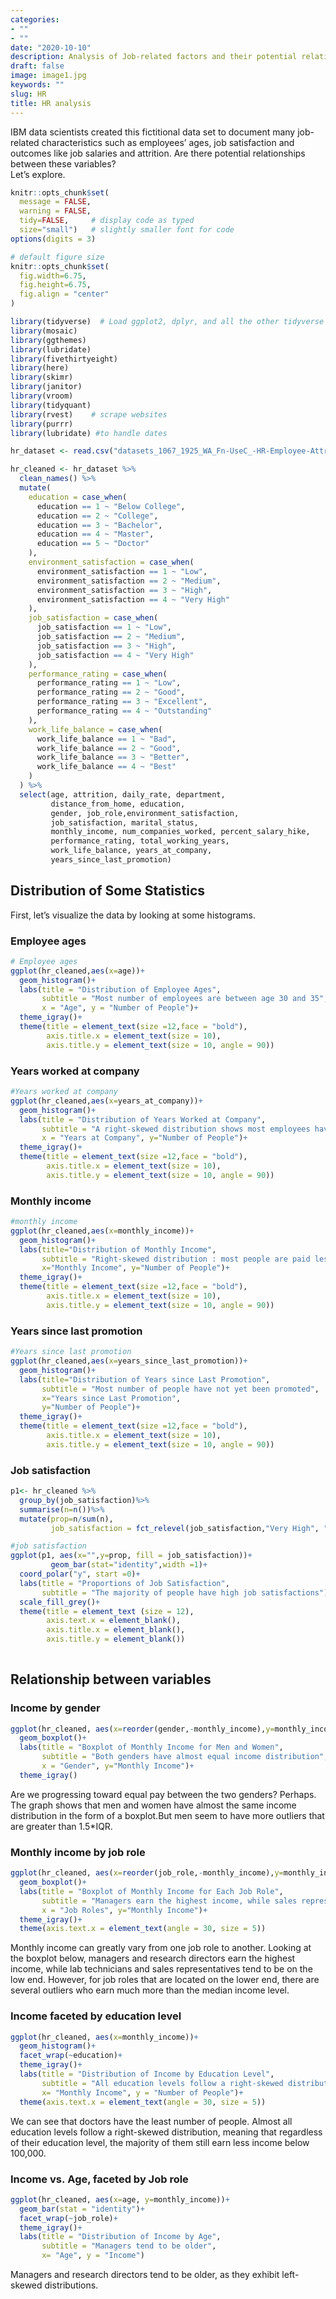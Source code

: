 ```yaml
---
categories:
- ""
- ""
date: "2020-10-10"
description: Analysis of Job-related factors and their potential relationships.
draft: false
image: image1.jpg
keywords: ""
slug: HR
title: HR analysis
---
```


IBM data scientists created this fictitional data set to document many job-related characteristics such as employees' ages, job satisfaction and outcomes like job salaries and attrition. Are there potential relationships between these variables?<br/>
Let's explore.


```r
knitr::opts_chunk$set(
  message = FALSE, 
  warning = FALSE, 
  tidy=FALSE,     # display code as typed
  size="small")   # slightly smaller font for code
options(digits = 3)

# default figure size
knitr::opts_chunk$set(
  fig.width=6.75, 
  fig.height=6.75,
  fig.align = "center"
)
```


```r
library(tidyverse)  # Load ggplot2, dplyr, and all the other tidyverse packages
library(mosaic)
library(ggthemes)
library(lubridate)
library(fivethirtyeight)
library(here)
library(skimr)
library(janitor)
library(vroom)
library(tidyquant)
library(rvest)    # scrape websites
library(purrr)  
library(lubridate) #to handle dates
```

```r

hr_dataset <- read.csv("datasets_1067_1925_WA_Fn-UseC_-HR-Employee-Attrition.csv")

```

```r

hr_cleaned <- hr_dataset %>% 
  clean_names() %>% 
  mutate(
    education = case_when(
      education == 1 ~ "Below College",
      education == 2 ~ "College",
      education == 3 ~ "Bachelor",
      education == 4 ~ "Master",
      education == 5 ~ "Doctor"
    ),
    environment_satisfaction = case_when(
      environment_satisfaction == 1 ~ "Low",
      environment_satisfaction == 2 ~ "Medium",
      environment_satisfaction == 3 ~ "High",
      environment_satisfaction == 4 ~ "Very High"
    ),
    job_satisfaction = case_when(
      job_satisfaction == 1 ~ "Low",
      job_satisfaction == 2 ~ "Medium",
      job_satisfaction == 3 ~ "High",
      job_satisfaction == 4 ~ "Very High"
    ),
    performance_rating = case_when(
      performance_rating == 1 ~ "Low",
      performance_rating == 2 ~ "Good",
      performance_rating == 3 ~ "Excellent",
      performance_rating == 4 ~ "Outstanding"
    ),
    work_life_balance = case_when(
      work_life_balance == 1 ~ "Bad",
      work_life_balance == 2 ~ "Good",
      work_life_balance == 3 ~ "Better",
      work_life_balance == 4 ~ "Best"
    )
  ) %>% 
  select(age, attrition, daily_rate, department,
         distance_from_home, education,
         gender, job_role,environment_satisfaction,
         job_satisfaction, marital_status,
         monthly_income, num_companies_worked, percent_salary_hike,
         performance_rating, total_working_years,
         work_life_balance, years_at_company,
         years_since_last_promotion)

```

## Distribution of Some Statistics
First, let's visualize the data by looking at some histograms.

### Employee ages
```r
# Employee ages
ggplot(hr_cleaned,aes(x=age))+
  geom_histogram()+
  labs(title = "Distribution of Employee Ages", 
       subtitle = "Most number of employees are between age 30 and 35", 
       x = "Age", y = "Number of People")+
  theme_igray()+
  theme(title = element_text(size =12,face = "bold"),
        axis.title.x = element_text(size = 10), 
        axis.title.y = element_text(size = 10, angle = 90))
```

### Years worked at company
```r
#Years worked at company
ggplot(hr_cleaned,aes(x=years_at_company))+
  geom_histogram()+
  labs(title = "Distribution of Years Worked at Company",
       subtitle = "A right-skewed distribution shows most employees have worked for very few years", 
       x = "Years at Company", y="Number of People")+
  theme_igray()+
  theme(title = element_text(size =12,face = "bold"),
        axis.title.x = element_text(size = 10),
        axis.title.y = element_text(size = 10, angle = 90))
```

### Monthly income
```r
#monthly income
ggplot(hr_cleaned,aes(x=monthly_income))+
  geom_histogram()+
  labs(title="Distribution of Monthly Income", 
       subtitle = "Right-skewed distribution : most people are paid less",  
       x="Monthly Income", y="Number of People")+
  theme_igray()+
  theme(title = element_text(size =12,face = "bold"),
        axis.title.x = element_text(size = 10),
        axis.title.y = element_text(size = 10, angle = 90))
```

### Years since last promotion
```r
#Years since last promotion
ggplot(hr_cleaned,aes(x=years_since_last_promotion))+
  geom_histogram()+
  labs(title="Distribution of Years since Last Promotion",
       subtitle = "Most number of people have not yet been promoted", 
       x="Years since Last Promotion", 
       y="Number of People")+
  theme_igray()+
  theme(title = element_text(size =12,face = "bold"),
        axis.title.x = element_text(size = 10),
        axis.title.y = element_text(size = 10, angle = 90))
```


### Job satisfaction
```r
p1<- hr_cleaned %>%
  group_by(job_satisfaction)%>%
  summarise(n=n())%>%
  mutate(prop=n/sum(n),
         job_satisfaction = fct_relevel(job_satisfaction,"Very High", "High", "Medium", "Low"))

#job satisfaction
ggplot(p1, aes(x="",y=prop, fill = job_satisfaction))+
         geom_bar(stat="identity",width =1)+
  coord_polar("y", start =0)+
  labs(title = "Proportions of Job Satisfaction", 
       subtitle = "The majority of people have high job satisfactions")+
  scale_fill_grey()+
  theme(title = element_text (size = 12),
        axis.text.x = element_blank(), 
        axis.title.x = element_blank(),
        axis.title.y = element_blank())
       
```

## Relationship between variables

### Income by gender
```r

ggplot(hr_cleaned, aes(x=reorder(gender,-monthly_income),y=monthly_income))+
  geom_boxplot()+
  labs(title = "Boxplot of Monthly Income for Men and Women", 
       subtitle = "Both genders have almost equal income distribution",
       x = "Gender", y="Monthly Income")+
  theme_igray()
```

Are we progressing toward equal pay between the two genders? Perhaps. The graph shows that men and women have almost the same income distribution in the form of a boxplot.But men seem to have more outliers that are greater than 1.5*IQR.


### Monthly income by job role
```r
ggplot(hr_cleaned, aes(x=reorder(job_role,-monthly_income),y=monthly_income))+
  geom_boxplot()+
  labs(title = "Boxplot of Monthly Income for Each Job Role", 
       subtitle = "Managers earn the highest income, while sales representatives earn the lowest ",
       x = "Job Roles", y="Monthly Income")+
  theme_igray()+
  theme(axis.text.x = element_text(angle = 30, size = 5))

```

Monthly income can greatly vary from one job role to another. Looking at the boxplot below, managers and research directors earn the highest income, while lab technicians and sales representatives tend to be on the low end. However, for job roles that are located on the lower end, there are several outliers who earn much more than the median income level.

### Income faceted by education level
```r
ggplot(hr_cleaned, aes(x=monthly_income))+
  geom_histogram()+
  facet_wrap(~education)+
  theme_igray()+
  labs(title = "Distribution of Income by Education Level", 
       subtitle = "All education levels follow a right-skewed distribution",
       x= "Monthly Income", y = "Number of People")+
  theme(axis.text.x = element_text(angle = 30, size = 5))

```

We can see that doctors have the least number of people. Almost all education levels follow a right-skewed distribution, meaning that regardless of their education level, the majority of them still earn less income below 100,000.

### Income vs. Age, faceted by Job role
```r
ggplot(hr_cleaned, aes(x=age, y=monthly_income))+
  geom_bar(stat = "identity")+
  facet_wrap(~job_role)+
  theme_igray()+
  labs(title = "Distribution of Income by Age", 
       subtitle = "Managers tend to be older",
       x= "Age", y = "Income")

```

Managers and research directors tend to be older, as they exhibit left-skewed distributions. 

